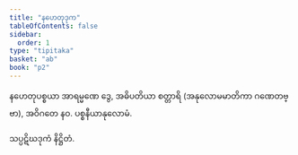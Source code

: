 ```yaml
---
title: "နဟေတုဒုက"
tableOfContents: false
sidebar:
  order: 1
type: "tipitaka"
basket: "ab"
book: "p2"
---
```



<DynamicBreadcrumb />

<Division number="92" book="p2" e="ch" v="38" p="37">

<Paragraph number="752" book="p2">
နဟေတုပစ္စယာ အာရမ္မဏေ ဒွေ, အဓိပတိယာ စတ္တာရိ (အနုလောမမာတိကာ ဂဏေတဗ္ဗာ), အဝိဂတေ နဝ.

</Paragraph>
</Division>

<Paragraph number="753" type="center" book="p2">
ပစ္စနီယာနုလောမံ.

  
သပ္ပဋိဃဒုကံ နိဋ္ဌိတံ.
</Paragraph>